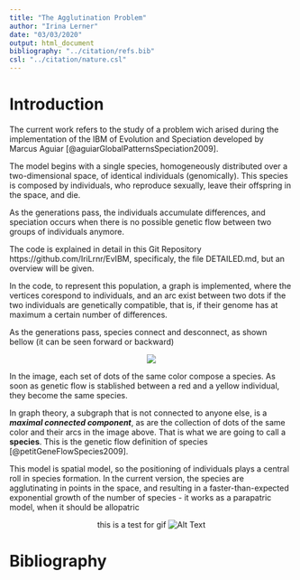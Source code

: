 ```yaml
---
title: "The Agglutination Problem" 
author: "Irina Lerner"
date: "03/03/2020"
output: html_document
bibliography: "../citation/refs.bib"
csl: "../citation/nature.csl"
---
```


# Introduction

The current work refers to the study of a problem wich arised during the implementation of the IBM of Evolution and Speciation developed by Marcus Aguiar [@aguiarGlobalPatternsSpeciation2009].

The model begins with a single species, homogeneously distributed over a two-dimensional space, of identical individuals (genomically). This species is composed by individuals, who reproduce sexually, leave their offspring in the space, and die.

As the generations pass, the individuals accumulate differences, and speciation occurs when there is no possible genetic flow between two groups of individuals anymore.

The code is explained in detail in this Git Repository https://github.com/IriLrnr/EvIBM, specificaly, the file DETAILED.md, but an overview will be given.

In the code, to represent this population, a graph is implemented, where the vertices corespond to individuals, and an arc exist between two dots if the two individuals are genetically compatible, that is, if their genome has at maximum a certain number of differences.

As the generations pass, species connect and desconnect, as shown bellow (it can be seen forward or backward)

<center>

![](../figs/report/species.png)

</center>

In the image, each set of dots of the same color compose a species. As soon as genetic flow is stablished between a red and a yellow individual, they become the same species.

In graph theory, a subgraph that is not connected to anyone else, is a _**maximal connected component**_, as are the collection of dots of the same color and their arcs in the image above. That is what we are going to call a **species**. This is the genetic flow definition of species [@petitGeneFlowSpecies2009].

This model is spatial model, so the positioning of individuals plays a central roll in species formation. In the current version, the species are agglutinating in points in the space, and resulting in a faster-than-expected exponential growth of the number of species - it works as a parapatric model, when it should be allopatric 

<center>
this is a test for gif
![Alt Text](../gifs/agglutination.gif)

</center>

# Bibliography
